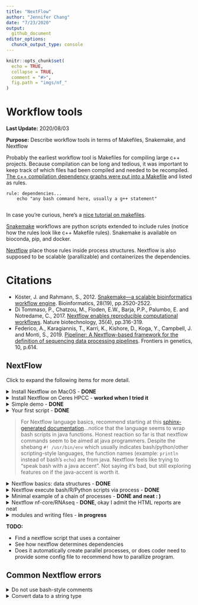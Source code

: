 ```yaml
---
title: "NextFlow"
author: "Jennifer Chang"
date: "7/23/2020"
output:
  github_document
editor_options:
  chunck_output_type: console
---
```



```r
knitr::opts_chunk$set(
  echo = TRUE,
  collapse = TRUE,
  comment = "#>",
  fig.path = "imgs/nf_"
)
```

# Workflow tools

**Last Update:** 2020/08/03

**Purpose:** Describe workflow tools in terms of Makefiles, Snakemake, and Nextflow

Probably the earliest workflow tool is Makefiles for compiling large c++ projects. Because compilation can be long and tedious, it was important to keep track of which files had been compiled and needed to be recompiled. [The c++ compilation dependency graphs were put into a Makefile](https://www.tutorialspoint.com/makefile/makefile_dependencies.htm) and listed as rules.

```
rule: dependencies...
    echo "any bash command here, usually a g++ statement"
    
```

In case you're curious, here's a [nice tutorial on makefiles](https://makefiletutorial.com/).

[Snakemake](https://snakemake.readthedocs.io/en/stable/) workflows are python scripts extended to include rules (notice how the rules look like c++ Makefile rules). Snakemake is available on bioconda, pip, and docker.

[Nextflow](https://www.nextflow.io/example1.html) place those rules inside process structures. Nextflow is also supposed to be scalable (parallizable) and containerizes the dependencies.

# Citations

* Köster, J. and Rahmann, S., 2012. [Snakemake—a scalable bioinformatics workflow engine](https://pubmed.ncbi.nlm.nih.gov/22908215/). Bioinformatics, 28(19), pp.2520-2522.
* Di Tommaso, P., Chatzou, M., Floden, E.W., Barja, P.P., Palumbo, E. and Notredame, C., 2017. [Nextflow enables reproducible computational workflows](https://pubmed.ncbi.nlm.nih.gov/28398311/). Nature biotechnology, 35(4), pp.316-319.
* Federico, A., Karagiannis, T., Karri, K., Kishore, D., Koga, Y., Campbell, J. and Monti, S., 2019. [Pipeliner: A Nextflow-based framework for the definition of sequencing data processing pipelines](https://pubmed.ncbi.nlm.nih.gov/31316552/). Frontiers in genetics, 10, p.614.

## NextFlow

Click to expand the following items for more detail.

<details><summary>Install Nextflow on MacOS - <b>DONE</b></summary>

Based on [installation instructions on Nextflow](https://www.nextflow.io/), make sure Java version > 1.8

```
java -version
#> java version "1.8.0_162"
#> Java(TM) SE Runtime Environment (build 1.8.0_162-b12)
#> Java HotSpot(TM) 64-Bit Server VM (build 25.162-b12, mixed mode)
```

Install a local copy of nextflow

```
curl -s https://get.nextflow.io | bash
#> CAPSULE: Downloading dependency org.slf4j:log4j-over-slf4j:jar:1.7.25
#> CAPSULE: Downloading dependency org.multiverse:multiverse-core:jar:0.7.0
#> CAPSULE: Downloading dependency com.fasterxml.jackson.core:jackson-databind:jar:2.6.7.2
#> CAPSULE: Downloading dependency joda-time:joda-time:jar:2.8.1
#> ...
#> CAPSULE: Downloading dependency commons-codec:commons-codec:jar:1.10
#>                                                                         
#>       N E X T F L O W
#>       version 20.04.1 build 5335
#>       created 03-05-2020 19:37 UTC (14:37 CDT)
#>       cite doi:10.1038/nbt.3820
#>       http://nextflow.io
#> 
#> 
#> Nextflow installation completed. Please note:
#> - the executable file `nextflow` has been created in the folder: /Users/jenchang/bin/src
#> - you may complete the installation by moving it to a directory in your $PATH
#>

ls -ltr
#> -rwx--x--x  1 jenchang  staff    15K Jul 15 13:22 nextflow
```

The executable `nextflow` can be called locally or moved to the `/usr/local/bin/` folder to be called from anywhere.

</details>

<details><summary>Install Nextflow on Ceres HPCC - <b>worked when I tried it</b></summary>

After logging onto Ceres, load the java module and run the nextflow install script

```bash
module load java
java -version 

# Install Nextflow in current folder
curl -s https://get.nextflow.io | bash

# Test the nextflow install by running it
./nextflow run hello
```

</details>


<details> <summary>Simple demo - <b>DONE</b></summary>

The simple example from [nextflow main page](https://www.nextflow.io/) worked.

```
nextflow run hello
#> N E X T F L O W  ~  version 20.04.1
#> Pulling nextflow-io/hello ...
#> downloaded from https://github.com/nextflow-io/hello.git
#> Launching `nextflow-io/hello` [adoring_yonath] - revision: 96eb04d6a4 [master]
#> executor >  local (4)
#> [f0/2e6b0f] process > sayHello (3) [100%] 4 of 4 ✔
#> Ciao world!
#> 
#> Hola world!
#> 
#> Bonjour world!
#> 
#> Hello world!
```

</details>


<details><summary>Your first script - <b>DONE</b></summary>

Ran the [Tutorial "your first script"](https://www.nextflow.io/docs/latest/getstarted.html#your-first-script). Save the following into a file `tutorial.nf`. Notice how nextflow scripts have the `.nf` extension. Also notice the shebang of the script is not `bash` or `python` but `nextflow`.

```
#!/usr/bin/env nextflow

params.str = 'Hello world!'

process splitLetters {

    output:
    file 'chunk_*' into letters

    """
    printf '${params.str}' | split -b 6 - chunk_
    """
}


process convertToUpper {

    input:
    file x from letters.flatten()

    output:
    stdout result

    """
    cat $x | tr '[a-z]' '[A-Z]'
    """
}

result.view { it.trim() }
```

Running the nf script results in :

```
nextflow run tutorial.nf 
#> N E X T F L O W  ~  version 20.04.1
#> Launching `tutorial.nf` [confident_hilbert] - revision: be42f295f4
#> executor >  local (3)
#> [e7/25735b] process > splitLetters       [100%] 1 of 1 ✔
#> [c5/fe3e83] process > convertToUpper (1) [100%] 2 of 2 ✔
#> WORLD!
#> HELLO
```

It might be a little confusing on how to read this script. Read from **bottom up**, I've annotated arrows for how my eyes move across the script.

<img src="imgs/eye_movement.png" />

Processes are executed up the dependency becaues `results` must be created for the output. 

Regardless, I'll need a better understanding of what `results.view {it.trim()}` is doing... and which data structures are available in the nextflow language. This doesn't look like standard bash.

</details>

> For Nextflow language basics, recommend starting at this [sphinx-generated documentation](https://www.nextflow.io/docs/latest/script.html#script-page)...notice that the language seems to wrap bash scripts in java functions. Honest reaction so far is that nextflow commands seem to be aimed at java programmers. Despite the shebang `#! /usr/bin/env` which usually indicates bash/python/other scripting-style languages, the function names (example: `println` instead of bash's `echo`) are from java. Nextflow feels like trying to "speak bash with a java accent". Not saying it's bad, but still exploring features on if the java-accent is worth it.

<details><summary>Nextflow basics: data structures - <b>DONE</b> </summary>

Let's start with a hello world... this thing needs to print, putting it into a process without generating a print statement/file doesn't prove it runs or even makes sense.

Let's make a basic "Hello world" **print** to console in **script01.nf**

```bash
```

The **bash** run and output works.

```
nextflow run script01.nf
#> N E X T F L O W  ~  version 20.04.1
#> Launching `script01.nf` [gigantic_koch] - #> revision: 583e6071f6
#> Hello world!
```

Moving on to defining **basic variables** and printing them in **script02.nf**: integers, float/double, booleans, strings

```bash
```

Which gives us in **bash**:

```
nextflow run script02.nf
#> N E X T F L O W  ~  version 20.04.1
#> Launching `script02.nf` [desperate_bell] - revision: 283effe268
#> 
#> #== Primitive data structures
#> x can equal: 
#> 1			    Integers
#> -3.1499392	            Float or double values
#> false		    Booleans
#> Hi			    Strings and characters
#> Thu Jul 23 10:56:34 CDT 2020	Or dates from java.util.Date()
```

Nextflow has **grouped data structures** that can have heterogeneous types... as a comparison c++ usually has homogeneous element collections (unless you hack it with smart pointers).

Demonstrate list, map and multi assignment in **script03.nf**:

```bash
```

Output in bash:

```bash
nextflow run script03.nf

#> N E X T F L O W  ~  version 20.04.1
#> Launching `script03.nf` [kickass_shirley] - revision: 19bc7c56d2
#>
#> #== Grouped data structures: Lists, Maps
#> myList = [1776, -1, 33, 99, 0, 928734928763]
#> myList[0] = 1776     List index starts at 0
#> size = 6
#> tiny = [one, two]
#> myList = [1776, -1, [one, two], 99, a, 928734928763] List elements can be of mixed type! Similar to R's list
#>
#> myMap = [gene:FOX2, length:100, genbank:MX8888]
#> myMap = [gene:FOX2, length:ten, genbank:MX8888]
#>
#>  Multiple assignments (a, b, c) = ["one", 2, "three"]
#> a = one; b = 2; c = three
```

</details>

<details><summary>Nextflow execute bash/R/Python scripts via process - <b>DONE</b></summary>

A bash command is saved as a string and then `execute`-ed in **script04.nf**

```bash
```

However notice how the string can only have one command as it prints out the next `echo` in the **bash** output, instead of executing it. 

```bash
nextflow run script04.nf
#> N E X T F L O W  ~  version 20.04.1
#> Launching `script04.nf` [romantic_jones] - revision: 4536b402c2
#> "Hello world"
#> 
#> "Hello again"; echo "what is happening, why print echo" " " /* threw an error on bash comments, so can't even use bash comments in a bash block */ /* so cmd strings cannot do multiline bash... weird */
```

This is fixed in the process structures, where multi-line commands seem to work.

Still called **script05.nf** but using process structures.

```bash
```

Process 1 doesn't have an output specified, so prints nothing. Process 2 is connected to output `result2`. Process 3 is a bunch of R commands, basically need the shebang to specify the language.

```bash
nextflow run script05.nf
#> Notice how above has no output
#> DataflowVariable(value=null)
#> DataflowVariable(value=null)
#> executor >  local (3)
#> [d0/e1cf69] process > myprocess1 [100%] 1 of 1 ✔
#> [58/f7a9bb] process > myprocess2 [100%] 1 of 1 ✔
#> [4b/847e83] process > myprocess3 [100%] 1 of 1 ✔
#> Process2 says hello
#> Still in Process 2
#> Rscript says Hello world
#> 1 2 3 4 5
```

</details>

<details><summary>Minimal example of a chain of processes - <b>DONE and neat : )</b></summary>

Instead of worrying about installing a long running program, we'll simulate it using the `sleep 5` command (wait 5 seconds).

```bash
```

Which looks nice in bash... as it prints progress

```bash
N E X T F L O W  ~  version 20.04.1
Launching `code/script06.nf` [crazy_mclean] - revision: c6a509673f

Pipeline = Amy -> Bob -> Cathy -> Dave -> Eve
 where each person runs 5 seconds to pass the baton to next person

DataflowVariable(value=null)
executor >  local (2)
[ee/41b22c] process > Amy   [100%] 1 of 1 ✔
[cf/db02ae] process > Bob   [  0%] 0 of 1
[-        ] process > Cathy -
[-        ] process > Dave  -
[-        ] process > Eve   -
```

Eventually looks like the following when finished:

```bash
nextflow run code/script06.nf
N E X T F L O W  ~  version 20.04.1
Launching `code/script06.nf` [crazy_mclean] - revision: c6a509673f

Pipeline = Amy -> Bob -> Cathy -> Dave -> Eve
 where each person runs 5 seconds to pass the baton to next person

DataflowVariable(value=null)
executor >  local (5)
[ee/41b22c] process > Amy   [100%] 1 of 1 ✔
[cf/db02ae] process > Bob   [100%] 1 of 1 ✔
[b0/cccd94] process > Cathy [100%] 1 of 1 ✔
[9f/a652c6] process > Dave  [100%] 1 of 1 ✔
[ca/39a72a] process > Eve   [100%] 1 of 1 ✔
Amy passes baton
; Bob passes baton
; Cathy passes baton
; Dave passes baton
; Eve passes baton
```

</details>

<details><summary>Nextflow nf-core/RNAseq - <b>DONE</b>, okay I admit the HTML reports are neat</summary>

`nf-core` has a curated set of pipelines. We'll run the rnaseq pipeline ([github link](https://github.com/nf-core/rnaseq)). 

* Start Docker deamon on MacOS 
* Run the nf_core/rnaseq pipeline (will pull via docker)

```bash
```

This generates the following `results` folder, containing output folders

```bash
```

Inside of `pipeline_info` are html generated reports for runtime and more details of pipeline

<img src="imgs/nf_core_rnaseq.png" />
<img src="imgs/nf_core_rnaseq_executionreport.png" />
<img src="imgs/nf_core_rna_executiontime.png" />

<!--<img src="imgs/nf_core_rnaseq_executiontime.png" />-->

Okay, I admit that the html reports are nice. Looking at the source code, the whole pipeline is defined in [main.nf](https://github.com/nf-core/rnaseq/blob/master/main.nf)... if we focus on the **fastqc** step, we can see process:

```bash
/*
 * STEP 1 - FastQC
 */
process fastqc {
    tag "$name"
    label 'process_medium'
    publishDir "${params.outdir}/fastqc", mode: 'copy',
        saveAs: { filename -> filename.indexOf(".zip") > 0 ? "zips/$filename" : "$filename" }

    when:
    !params.skipQC && !params.skipFastQC

    input:
    set val(name), file(reads) from raw_reads_fastqc

    output:
    file "*_fastqc.{zip,html}" into fastqc_results

    script:
    """
    fastqc --quiet --threads $task.cpus $reads
    """
}

```

Notice the `publishDir "${params.outdir}/fastqc` declaration, the `${params.outdir}` was set to 'results' earlier in this script, so this is how we get a `results` directory. Each step of the pipeline can have its own process and could organize the output similar to `results/program_name`.

</details>

<details><summary>modules and writing files - <b>in progress</b></summary>

Let's create a process that creates an example fasta file. Notice how we need a `publishDir` in the process.

```bash
```

And include that process in a different nextflow script

```bash
```

Running the script results in...

```bash
nextflow run script07.nf --outdir output_dir
#> N E X T F L O W  ~  version 20.07.1
#> Launching `script07.nf` [thirsty_dalembert] - revision: 997b0d2610
#> executor >  local (2)
#> [64/a3898f] process > demo_fasta  [100%] 1 of 1 ✔
#> [27/bd30d1] process > makeblastdb [100%] 1 of 1 ✔

ls -ltr output_dir/
#> total 120
#> -rw-r--r--  1 jenchang  staff    72B Aug  3 13:11 demo.fasta
#> -rw-r--r--  1 jenchang  staff    20K Aug  3 13:11 demo.fasta.ndb
#> -rw-r--r--  1 jenchang  staff    13B Aug  3 13:11 demo.fasta.nsq
#> -rw-r--r--  1 jenchang  staff   146B Aug  3 13:11 demo.fasta.nhr
#> -rw-r--r--  1 jenchang  staff    12B Aug  3 13:11 demo.fasta.nto
#> -rw-r--r--  1 jenchang  staff   124B Aug  3 13:11 demo.fasta.nin
#> -rw-r--r--  1 jenchang  staff    32B Aug  3 13:11 demo.fasta.not
#> -rw-r--r--  1 jenchang  staff    16K Aug  3 13:11 demo.fasta.ntf

cat output_dir/demo.fasta
#> >Sequence_A
#> AAAAAAAAAAAAAAAAAAAAAAA
#> >Sequence_C
#> CCCCCCCCCCCCCCCCCCCCCCC
```

</details>

**TODO:**

* Find a nextflow script that uses a container
* See how nextflow determines dependencies
* Does it automatically create parallel processes, or does coder need to provide some config file to recommend how to parallize program.

## Common Nextflow errors

<details><summary>Do not use bash-style comments</summary>

An example bash-style comment (`# this is a bash comment`) error message.

```
nextflow run script02.nf
#> N E X T F L O W  ~  version 20.04.1
#> Launching `script02.nf` [adoring_mcnulty] - revision: b47fa12571
#> Script compilation error
#> - file : /Users/jenchang/Desktop/2020-07-23_Nextflow/nextflow/#> Notebook_Jenchang/code/script02.nf
#> - cause: unexpected char: '#' @ line 4, column 1.
#>   # this is a bash comment
#>   ^
#>
#> 1 error
```

Instead use java-style comments (`/* this is a java-style comment */`).

</details>

<details><summary>Convert data to a string type</summary>

Especially when you are printing a datatype, may need to convert to string. Showing an example error msg for printing a boolean with a string (`x = false; println x + "\t this is a bool"`)

```
nextflow run script04.nf
N E X T F L O W  ~  version 20.04.1
Launching `script04.nf` [modest_ptolemy] - revision: d9c9745850
Unknown method `plus` on Boolean type

 -- Check script 'script04.nf' at line: 4 or see '.nextflow.log' file for more details

```

Usually can fix this by using java's `String.valueOf()` function:

```
x = false
println String.valueOf(x) + "\t this is a bool"
```

</details>
